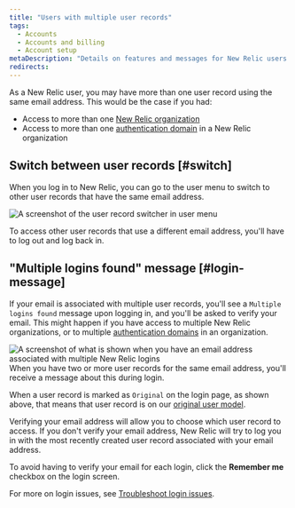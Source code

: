 ```yaml
---
title: "Users with multiple user records"
tags:
  - Accounts
  - Accounts and billing
  - Account setup
metaDescription: "Details on features and messages for New Relic users with multiple user records and logins."
redirects:
---
```




As a New Relic user, you may have more than one user record using the same email address. This would be the case if you had: 

* Access to more than one [New Relic organization](/docs/accounts/accounts-billing/account-structure/new-relic-account-structure)
* Access to more than one [authentication domain](/docs/accounts/accounts-billing/new-relic-one-user-management/authentication-domains-saml-sso-scim-more) in a New Relic organization 

## Switch between user records [#switch]

When you log in to New Relic, you can go to the user menu to switch to other user records that have the same email address. 

<img title="User record switcher in user menu" alt="A screenshot of the user record switcher in user menu" src={accountsUserRecordSwitcher}/>

To access other user records that use a different email address, you'll have to log out and log back in.

## "Multiple logins found" message [#login-message]

If your email is associated with multiple user records, you'll see a `Multiple logins found` message upon logging in, and you'll be asked to verify your email. This might happen if you have access to multiple New Relic organizations, or to multiple [authentication domains](/docs/accounts/accounts-billing/new-relic-one-user-management/authentication-domains-saml-sso-scim-more) in an organization. 

<img title="Login UI for email addresses with multiple user records" alt="A screenshot of what is shown when you have an email address associated with multiple New Relic logins" src={accountsLoginWithMultipleAccountsFound}/>
<figcaption>When you have two or more user records for the same email address, you'll receive a message about this during login.</figcaption>

When a user record is marked as `Original` on the login page, as shown above, that means that user record is on our [original user model](/docs/accounts/original-accounts-billing/original-users-roles/overview-user-models). 

Verifying your email address will allow you to choose which user record to access. If you don't verify your email address, New Relic will try to log you in with the most recently created user record associated with your email address.

To avoid having to verify your email for each login, click the **Remember me** checkbox on the login screen.

For more on login issues, see [Troubleshoot login issues](/docs/accounts/accounts-billing/account-setup/troubleshoot-new-relics-password-email-address-login-problems).
